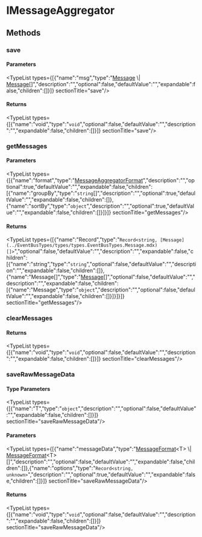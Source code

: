 
# IMessageAggregator

## Methods

### save

#### Parameters

<TypeList types={[{"name":"msg","type":"[Message](../EventBusTypes/types/types.EventBusTypes.Message.mdx) \\| [Message](../EventBusTypes/types/types.EventBusTypes.Message.mdx)[]","description":"","optional":false,"defaultValue":"","expandable":false,"children":[]}]}  sectionTitle="save"/>

#### Returns

<TypeList types={[{"name":"void","type":"`void`","optional":false,"defaultValue":"","description":"","expandable":false,"children":[]}]}  sectionTitle="save"/>

### getMessages

#### Parameters

<TypeList types={[{"name":"format","type":"[MessageAggregatorFormat](types.MessageAggregatorFormat.mdx)","description":"","optional":true,"defaultValue":"","expandable":false,"children":[{"name":"groupBy","type":"`string`[]","description":"","optional":true,"defaultValue":"","expandable":false,"children":[]},{"name":"sortBy","type":"`object`","description":"","optional":true,"defaultValue":"","expandable":false,"children":[]}]}]}  sectionTitle="getMessages"/>

#### Returns

<TypeList types={[{"name":"Record","type":"`Record<string, [Message](../EventBusTypes/types/types.EventBusTypes.Message.mdx)[]>`","optional":false,"defaultValue":"","description":"","expandable":false,"children":[{"name":"string","type":"`string`","optional":false,"defaultValue":"","description":"","expandable":false,"children":[]},{"name":"Message[]","type":"[Message](../EventBusTypes/types/types.EventBusTypes.Message.mdx)[]","optional":false,"defaultValue":"","description":"","expandable":false,"children":[{"name":"Message","type":"`object`","description":"","optional":false,"defaultValue":"","expandable":false,"children":[]}]}]}]}  sectionTitle="getMessages"/>

### clearMessages

#### Returns

<TypeList types={[{"name":"void","type":"`void`","optional":false,"defaultValue":"","description":"","expandable":false,"children":[]}]}  sectionTitle="clearMessages"/>

### saveRawMessageData

#### Type Parameters

<TypeList types={[{"name":"T","type":"`object`","description":"","optional":false,"defaultValue":"","expandable":false,"children":[]}]}  sectionTitle="saveRawMessageData"/>

#### Parameters

<TypeList types={[{"name":"messageData","type":"[MessageFormat](../EventBusTypes/types/types.EventBusTypes.MessageFormat.mdx)&#60;T&#62; \\| [MessageFormat](../EventBusTypes/types/types.EventBusTypes.MessageFormat.mdx)&#60;T&#62;[]","description":"","optional":false,"defaultValue":"","expandable":false,"children":[]},{"name":"options","type":"`Record<string, unknown>`","description":"","optional":true,"defaultValue":"","expandable":false,"children":[]}]}  sectionTitle="saveRawMessageData"/>

#### Returns

<TypeList types={[{"name":"void","type":"`void`","optional":false,"defaultValue":"","description":"","expandable":false,"children":[]}]}  sectionTitle="saveRawMessageData"/>
